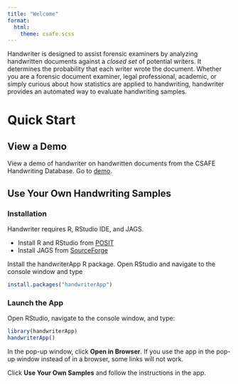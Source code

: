 ```yaml
---
title: "Welcome"
format: 
  html:
    theme: csafe.scss
---
```


Handwriter is designed to assist forensic examiners by analyzing handwritten documents against a *closed set* of potential writers. It determines the probability that each writer wrote the document. Whether you are a forensic document examiner, legal professional, academic, or simply curious about how statistics are applied to handwriting, handwriter provides an automated way to evaluate handwriting samples.

# Quick Start

## View a Demo

View a demo of handwriter on handwritten documents from the CSAFE Handwriting Database. Go to [demo](https://csafe.shinyapps.io/handwriterAppDemo/).

## Use Your Own Handwriting Samples

### Installation

Handwriter requires R, RStudio IDE, and JAGS.

-   Install R and RStudio from [POSIT](https://posit.co/download/rstudio-desktop/)
-   Install JAGS from [SourceForge](https://sourceforge.net/projects/mcmc-jags/files/)

Install the handwriterApp R package. Open RStudio and navigate to the console window and type

```r
install.packages("handwriterApp")
```

### Launch the App

Open RStudio, navigate to the console window, and type:

```r
library(handwriterApp)
handwriterApp()
```

In the pop-up window, click **Open in Browser**. If you use the app in the pop-up window
instead of in a browser, some links will not work.

Click **Use Your Own Samples** and follow the instructions in the app.